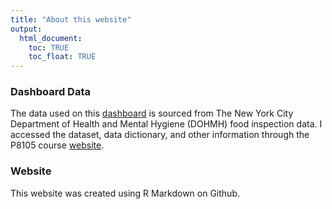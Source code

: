 ```yaml
---
title: "About this website"
output: 
  html_document:
    toc: TRUE
    toc_float: TRUE
---
```


### Dashboard Data

The data used on this [dashboard](./dashboard.html) is sourced from The New York City Department of Health and Mental Hygiene (DOHMH) food inspection data. I accessed the dataset, data dictionary, and other information through the P8105 course [website](https://p8105.com/dataset_restaurant_inspections.html).

### Website

This website was created using R Markdown on Github.